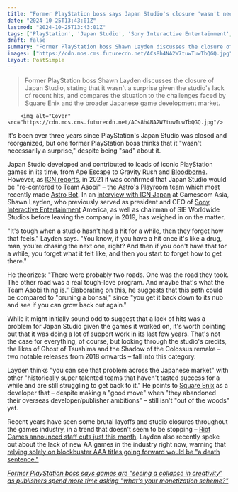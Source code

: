 ```yaml
---
title: "Former PlayStation boss says Japan Studio's closure 'wasn't necessarily' surprising: 'When a studio hasn't had a hit for a while, then they forget how that feels'"
date: "2024-10-25T13:43:01Z"
lastmod: "2024-10-25T13:43:01Z"
tags: ['PlayStation', 'Japan Studio', 'Sony Interactive Entertainment', 'Team Asobi', "Astro's Playroom", 'Astro Bot', 'Bloodborne', 'Ape Escape', 'Gravity Rush', 'Ghost of Tsushima', 'Shadow of the Colossus', 'Square Enix', 'AAA Games', 'AA Games', 'Game Development', 'Industry Trends']
draft: false
summary: "Former PlayStation boss Shawn Layden discusses the closure of Japan Studio, stating that it wasn't a surprise given the studio's lack of recent hits, and compares the situation to the challenges faced by Square Enix and the broader Japanese game development market."
images: ["https://cdn.mos.cms.futurecdn.net/ACs8h4NA2W7tuwTuwTbQGQ.jpg"]
layout: PostSimple
---
```

> Former PlayStation boss Shawn Layden discusses the closure of Japan Studio, stating that it wasn't a surprise given the studio's lack of recent hits, and compares the situation to the challenges faced by Square Enix and the broader Japanese game development market.


        <img alt="Cover" src="https://cdn.mos.cms.futurecdn.net/ACs8h4NA2W7tuwTuwTbQGQ.jpg"/>
        
It's been over three years since PlayStation's Japan Studio was closed and reorganized, but one former PlayStation boss thinks that it "wasn't necessarily a surprise," despite being "sad" about it.

Japan Studio developed and contributed to loads of iconic PlayStation games in its time, from Ape Escape to Gravity Rush and [<u>Bloodborne</u>](https://www.gamesradar.com/bloodborne-guide-walkthrough/). However, as [<u>IGN reports</u>](https://www.ign.com/articles/playstation-reportedly-downscales-sony-japan-studio), in 2021 it was confirmed that Japan Studio would be "re-centered to Team Asobi" – the Astro's Playroom team which most recently made [<u>Astro Bot</u>](https://www.gamesradar.com/games/adventure/astro-bot-guide/). In an [<u>interview with IGN Japan</u>](https://www.ign.com/articles/ex-playstation-boss-talks-about-why-he-thinks-the-japan-studio-closure-wasnt-necessarily-a-surprise) at Gamescom Asia, Shawn Layden, who previously served as president and CEO of [Sony Interactive Entertainment](https://www.gamesradar.com/tag/sony-interactive-entertainment/) America, as well as chairman of SIE Worldwide Studios before leaving the company in 2019, has weighed in on the matter.

"It's tough when a studio hasn't had a hit for a while, then they forget how that feels," Layden says. "You know, if you have a hit once it's like a drug, man, you're chasing the next one, right? And then if you don't have that for a while, you forget what it felt like, and then you start to forget how to get there."

He theorizes: "There were probably two roads. One was the road they took. The other road was a real tough-love program. And maybe that's what the Team Asobi thing is." Elaborating on this, he suggests that this path could be compared to "pruning a bonsai," since "you get it back down to its nub and see if you can grow back out again."

While it might initially sound odd to suggest that a lack of hits was a problem for Japan Studio given the games it worked on, it's worth pointing out that it was doing a lot of support work in its last few years. That's not the case for everything, of course, but looking through the studio's credits, the likes of Ghost of Tsushima and the Shadow of the Colossus remake – two notable releases from 2018 onwards – fall into this category.  

Layden thinks "you can see that problem across the Japanese market" with other "historically super talented teams that haven't tasted success for a while and are still struggling to get back to it." He points to [Square Enix](https://www.gamesradar.com/tag/square_enix/) as a developer that – despite making a "good move" when "they abandoned their overseas developer/publisher ambitions" – still isn't "out of the woods" yet. 

Recent years have seen some brutal layoffs and studio closures throughout the games industry, in a trend that doesn't seem to be stopping – [<u>Riot Games announced staff cuts just this month</u>](https://www.gamesradar.com/games/league-of-legends/riot-announces-an-update-on-how-were-evolving-league-of-legends-which-is-of-course-another-layoff-announcement/). Layden also recently spoke out about the lack of new AA games in the industry right now, warning that [<u>relying solely on blockbuster AAA titles going forward would be "a death sentence."</u>](https://www.gamesradar.com/games/grand-theft-auto/ex-playstation-head-says-the-aa-middle-ground-between-gta-and-indies-is-gone-and-relying-on-blockbusters-to-get-us-through-is-a-death-sentence/)

[<u><em>Former PlayStation boss says games are "seeing a collapse in creativity" as publishers spend more time asking "what's your monetization scheme?"</em></u>](https://www.gamesradar.com/games/former-playstation-boss-says-games-are-seeing-a-collapse-in-creativity-as-publishers-spend-more-time-asking-whats-your-monetization-scheme/)
        